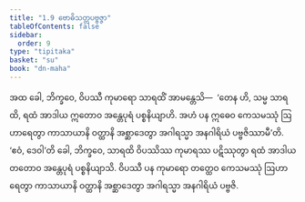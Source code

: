 ```yaml
---
title: "1.9 ဗောဓိသတ္တပဗ္ဗဇ္ဇာ"
tableOfContents: false
sidebar:
  order: 9
type: "tipitaka"
basket: "su"
book: "dn-maha"
---
```



<DynamicBreadcrumb />

<Division number="54" book="dn-maha" e="ch" v="7" p="25">

<Paragraph number="108" book="dn-maha">
အထ ခေါ, ဘိက္ခဝေ, ဝိပဿီ ကုမာရော သာရထိံ အာမန္တေသိ—  ‘တေန ဟိ, သမ္မ သာရထိ, ရထံ အာဒါယ ဣတောဝ အန္တေပုရံ ပစ္စနိယျာဟိ. အဟံ ပန ဣဓေဝ ကေသမဿုံ ဩဟာရေတွာ ကာသာယာနိ ဝတ္ထာနိ အစ္ဆာဒေတွာ အဂါရသ္မာ အနဂါရိယံ ပဗ္ဗဇိဿာမီ’တိ. ‘ဧဝံ, ဒေဝါ’တိ ခေါ, ဘိက္ခဝေ, သာရထိ ဝိပဿိဿ ကုမာရဿ ပဋိဿုတွာ ရထံ အာဒါယ တတောဝ အန္တေပုရံ ပစ္စနိယျာသိ. ဝိပဿီ ပန ကုမာရော တတ္ထေဝ ကေသမဿုံ ဩဟာရေတွာ ကာသာယာနိ ဝတ္ထာနိ အစ္ဆာဒေတွာ အဂါရသ္မာ အနဂါရိယံ ပဗ္ဗဇိ.
</Paragraph>
</Division>